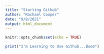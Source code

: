 ```yaml
---
title: "Starting Github"
author: "Rachael Cooper"
date: "9/8/2021"
output: html_document
---
```


```r
knitr::opts_chunk$set(echo = TRUE)
```

```r
print("I'm Learning to Use Github...Boom")
```


